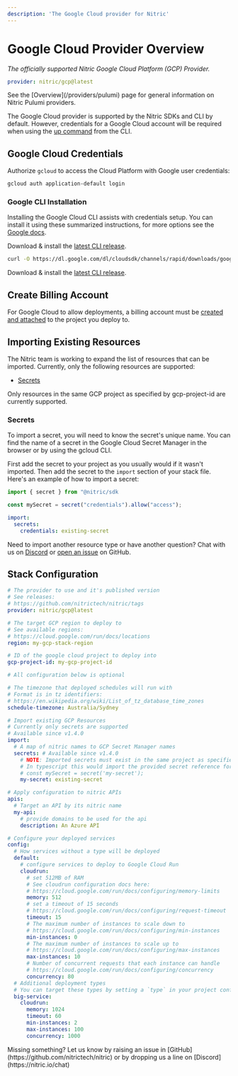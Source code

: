 ```yaml
---
description: 'The Google Cloud provider for Nitric'
---
```


# Google Cloud Provider Overview

_The officially supported Nitric Google Cloud Platform (GCP) Provider._

```yaml
provider: nitric/gcp@latest
```

<Note>
  See the [Overview](/providers/pulumi) page for general information on Nitric
  Pulumi providers.
</Note>

The Google Cloud provider is supported by the Nitric SDKs and CLI by default. However, credentials for a Google Cloud account will be required when using the [up command](/reference/cli) from the CLI.

## Google Cloud Credentials

Authorize `gcloud` to access the Cloud Platform with Google user credentials:

```bash
gcloud auth application-default login
```

### Google CLI Installation

Installing the Google Cloud CLI assists with credentials setup. You can install it using these summarized instructions, for more options see the [Google docs](https://cloud.google.com/sdk/install).

<OSTabs>

<TabItem label="Windows">

Download & install the [latest CLI release](https://cloud.google.com/sdk/install#windows).

</TabItem>

<TabItem label="Linux">

```bash
curl -O https://dl.google.com/dl/cloudsdk/channels/rapid/downloads/google-cloud-sdk-378.0.0-linux-x86_64.tar.gz
```

</TabItem>

<TabItem label="macOS">

Download & install the [latest CLI release](https://cloud.google.com/sdk/install#mac).

</TabItem>

</OSTabs>

## Create Billing Account

For Google Cloud to allow deployments, a billing account must be [created and attached](https://console.cloud.google.com/billing) to the project you deploy to.

## Importing Existing Resources

The Nitric team is working to expand the list of resources that can be imported. Currently, only the following resources are supported:

- [Secrets](/secrets)

<Note>
  Only resources in the same GCP project as specified by gcp-project-id are
  currently supported.
</Note>

### Secrets

To import a secret, you will need to know the secret's unique name. You can find the name of a secret in the Google Cloud Secret Manager in the browser or by using the gcloud CLI.

First add the secret to your project as you usually would if it wasn't imported. Then add the secret to the `import` section of your stack file. Here's an example of how to import a secret:

```javascript
import { secret } from "@nitric/sdk

const mySecret = secret("credentials").allow("access");
```

```yaml
import:
  secrets:
    credentials: existing-secret
```

Need to import another resource type or have another question? Chat with us on [Discord](https://nitric.io/chat) or [open an issue](https://github.com/nitrictech/nitric/issues) on GitHub.

## Stack Configuration

```yaml title:nitric.[stack ID].yaml
# The provider to use and it's published version
# See releases:
# https://github.com/nitrictech/nitric/tags
provider: nitric/gcp@latest

# The target GCP region to deploy to
# See available regions:
# https://cloud.google.com/run/docs/locations
region: my-gcp-stack-region

# ID of the google cloud project to deploy into
gcp-project-id: my-gcp-project-id

# All configuration below is optional

# The timezone that deployed schedules will run with
# Format is in tz identifiers:
# https://en.wikipedia.org/wiki/List_of_tz_database_time_zones
schedule-timezone: Australia/Sydney

# Import existing GCP Resources
# Currently only secrets are supported
# Available since v1.4.0
import:
  # A map of nitric names to GCP Secret Manager names
  secrets: # Available since v1.4.0
    # NOTE: Imported secrets must exist in the same project as specified by gcp-project-id
    # In typescript this would import the provided secret reference for a secret declared as
    # const mySecret = secret('my-secret');
    my-secret: existing-secret

# Apply configuration to nitric APIs
apis:
  # Target an API by its nitric name
  my-api:
    # provide domains to be used for the api
    description: An Azure API

# Configure your deployed services
config:
  # How services without a type will be deployed
  default:
    # configure services to deploy to Google Cloud Run
    cloudrun:
      # set 512MB of RAM
      # See cloudrun configuration docs here:
      # https://cloud.google.com/run/docs/configuring/memory-limits
      memory: 512
      # set a timeout of 15 seconds
      # https://cloud.google.com/run/docs/configuring/request-timeout
      timeout: 15
      # The maximum number of instances to scale down to
      # https://cloud.google.com/run/docs/configuring/min-instances
      min-instances: 0
      # The maximum number of instances to scale up to
      # https://cloud.google.com/run/docs/configuring/max-instances
      max-instances: 10
      # Number of concurrent requests that each instance can handle
      # https://cloud.google.com/run/docs/configuring/concurrency
      concurrency: 80
  # Additional deployment types
  # You can target these types by setting a `type` in your project configuration
  big-service:
    cloudrun:
      memory: 1024
      timeout: 60
      min-instances: 2
      max-instances: 100
      concurrency: 1000
```

<Note>
  Missing something? Let us know by raising an issue in
  [GitHub](https://github.com/nitrictech/nitric) or by dropping us a line on
  [Discord](https://nitric.io/chat)
</Note>
